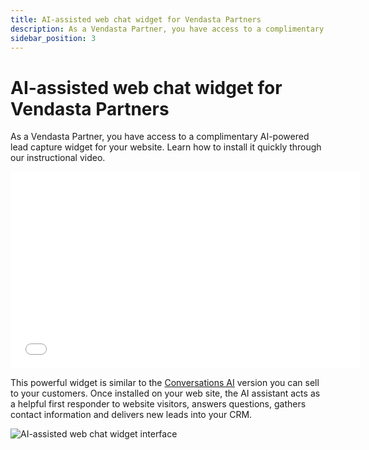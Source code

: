 ```yaml
---
title: AI-assisted web chat widget for Vendasta Partners
description: As a Vendasta Partner, you have access to a complimentary AI-powered lead capture widget for your website. Learn how to install it...
sidebar_position: 3
---
```


# AI-assisted web chat widget for Vendasta Partners

As a Vendasta Partner, you have access to a complimentary AI-powered lead capture widget for your website. Learn how to install it quickly through our instructional video.

<iframe 
  src="//www.youtube-nocookie.com/embed/8AYwfqI4L88" 
  width="560" 
  height="315" 
  frameborder="0" 
  allowfullscreen=""
></iframe>

This powerful widget is similar to the [Conversations AI](../../../marketplace/products/marketplace-products) version you can sell to your customers. Once installed on your web site, the AI assistant acts as a helpful first responder to website visitors, answers questions, gathers contact information and delivers new leads into your CRM.

![AI-assisted web chat widget interface](./img/partner-center-inbox/ai-web-chat-widget.jpg)